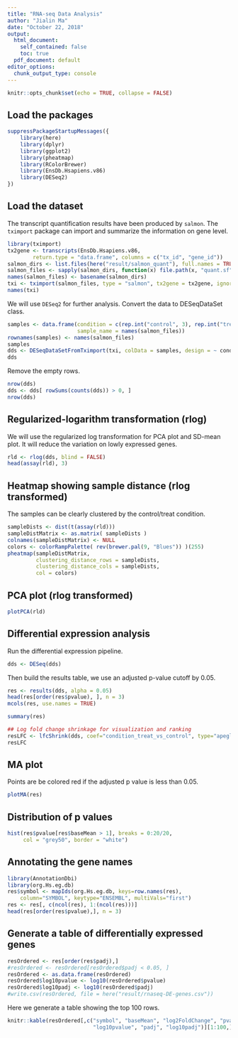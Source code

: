 ```yaml
---
title: "RNA-seq Data Analysis"
author: "Jialin Ma"
date: "October 22, 2018"
output:
  html_document:
    self_contained: false
    toc: true
  pdf_document: default
editor_options:
  chunk_output_type: console
---
```


```r
knitr::opts_chunk$set(echo = TRUE, collapse = FALSE)
```

## Load the packages

```r
suppressPackageStartupMessages({
    library(here)
    library(dplyr)
    library(ggplot2)
    library(pheatmap)
    library(RColorBrewer)
    library(EnsDb.Hsapiens.v86)
    library(DESeq2)
})
```

## Load the dataset

The transcript quantification results have been produced by `salmon`.
The `tximport` package can import and summarize the information on gene level.

```r
library(tximport)
tx2gene <- transcripts(EnsDb.Hsapiens.v86,
        return.type = "data.frame", columns = c("tx_id", "gene_id"))
salmon_dirs <- list.files(here("result/salmon_quant"), full.names = TRUE)
salmon_files <- sapply(salmon_dirs, function(x) file.path(x, "quant.sf"))
names(salmon_files) <- basename(salmon_dirs)
txi <- tximport(salmon_files, type = "salmon", tx2gene = tx2gene, ignoreTxVersion = TRUE)
names(txi)
```

We will use `DESeq2` for further analysis.
Convert the data to DESeqDataSet class.

```r
samples <- data.frame(condition = c(rep.int("control", 3), rep.int("treat", 4)),
                      sample_name = names(salmon_files))
rownames(samples) <- names(salmon_files)
samples
dds <- DESeqDataSetFromTximport(txi, colData = samples, design = ~ condition)
dds
```

Remove the empty rows.

```r
nrow(dds)
dds <- dds[ rowSums(counts(dds)) > 0, ]
nrow(dds)
```



## Regularized-logarithm transformation (rlog)

We will use the regularized log transformation for PCA plot and SD-mean plot.
It will reduce the variation on lowly expressed genes.

```r
rld <- rlog(dds, blind = FALSE)
head(assay(rld), 3)
```

## Heatmap showing sample distance (rlog transformed)

The samples can be clearly clustered by the control/treat condition.

```r
sampleDists <- dist(t(assay(rld)))
sampleDistMatrix <- as.matrix( sampleDists )
colnames(sampleDistMatrix) <- NULL
colors <- colorRampPalette( rev(brewer.pal(9, "Blues")) )(255)
pheatmap(sampleDistMatrix,
         clustering_distance_rows = sampleDists,
         clustering_distance_cols = sampleDists,
         col = colors)
```

## PCA plot (rlog transformed)

```r
plotPCA(rld)
```

## Differential expression analysis

Run the differential expression pipeline.

```r
dds <- DESeq(dds)
```

Then build the results table, we use an adjusted p-value cutoff by 0.05.

```r
res <- results(dds, alpha = 0.05)
head(res[order(res$pvalue), ], n = 3)
mcols(res, use.names = TRUE)
```

```r
summary(res)
```


```r
## Log fold change shrinkage for visualization and ranking
resLFC <- lfcShrink(dds, coef="condition_treat_vs_control", type="apeglm")
resLFC
```

## MA plot

Points are be colored red if the adjusted p value is less than 0.05.

```r
plotMA(res)
```

## Distribution of p values

```r
hist(res$pvalue[res$baseMean > 1], breaks = 0:20/20,
     col = "grey50", border = "white")
```


## Annotating the gene names

```r
library(AnnotationDbi)
library(org.Hs.eg.db)
res$symbol <- mapIds(org.Hs.eg.db, keys=row.names(res),
    column="SYMBOL", keytype="ENSEMBL", multiVals="first")
res <- res[, c(ncol(res), 1:(ncol(res)))]
head(res[order(res$pvalue),], n = 3)
```

## Generate a table of differentially expressed genes

```r
resOrdered <- res[order(res$padj),]
#resOrdered <- resOrdered[resOrdered$padj < 0.05, ]
resOrdered <- as.data.frame(resOrdered)
resOrdered$log10pvalue <- log10(resOrdered$pvalue)
resOrdered$log10padj <- log10(resOrdered$padj)
#write.csv(resOrdered, file = here("result/rnaseq-DE-genes.csv"))
```

Here we generate a table showing the top 100 rows.

```r
knitr::kable(resOrdered[,c("symbol", "baseMean", "log2FoldChange", "pvalue",
                           "log10pvalue", "padj", "log10padj")][1:100,])
```




